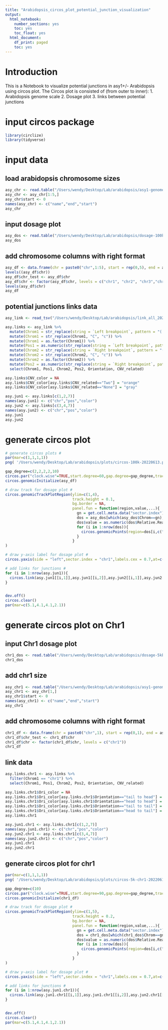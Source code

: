 ```yaml
---
title: "Arabidopsis_circos_plot_potential_junction_visualization"
output:
  html_notebook:
    number_sections: yes
    toc: yes
    toc_float: yes
  html_document:
    df_print: paged
    toc: yes
---
```


# Introduction #
This is a Notebook to visualize potential junctions in asy1+/- Arabidopsis using circos plot. 
The Circos plot is consisted of (from outer to inner):
1. Arabidopsis genome scale
2. Dosage plot
3. links between potential junctions

# input circos package #
```r
library(circlize)
library(tidyverse)
```


# input data #
## load arabidopsis chromosome sizes ##
```r
asy_chr <- read.table("/Users/wendy/Desktop/Lab/arabidopsis/asy1-genome-size-20220125.txt", sep = "\t")
asy_chr <- asy_chr[1:5,]
asy_chr$start <- 0
names(asy_chr) <- c("name","end","start")
asy_chr
```

## input dosage plot ##
```r
asy_dos <- read.table("/Users/wendy/Desktop/Lab/arabidopsis/dosage-100kb-20220125.txt", sep = "\t", header = TRUE, stringsAsFactors = FALSE)
asy_dos
```


## add chromosome columns with right format ##
```r
asy_df <- data.frame(chr = paste0("chr",1:5), start = rep(0,5), end = asy_chr$end)
levels((asy_df$chr))
asy_df$chr_test <- asy_df$chr
asy_df$chr <- factor(asy_df$chr, levels = c("chr1", "chr2", "chr3","chr4", "chr5"))
levels(asy_df$chr)
asy_df
```


## potential junctions links data ##
```r
asy_link <- read_tsv("/Users/wendy/Desktop/Lab/arabidopsis/link_all_20220613.txt")

asy.links <- asy_link %>%
  mutate(Chrom1 = str_replace(string = `Left breakpoint`, pattern = "(.*)_(.*)", replacement = "\\1")) %>%
  mutate(Chrom1 = str_replace(Chrom1, "C", "c")) %>%
  mutate(Chrom1 = as.factor(Chrom1)) %>%
  mutate(Pos1 = as.numeric(str_replace(string = `Left breakpoint`, pattern = "(.*)_(.*)", replacement = "\\2"))) %>%
  mutate(Chrom2 = str_replace(string = `Right breakpoint`, pattern = "(.*)_(.*)", replacement = "\\1")) %>%
  mutate(Chrom2 = str_replace(Chrom2, "C", "c")) %>%
  mutate(Chrom2 = as.factor(Chrom2)) %>%
  mutate(Pos2 = as.numeric(str_replace(string = `Right breakpoint`, pattern = "(.*)_(.*)", replacement = "\\2"))) %>%
  select(Chrom1, Pos1, Chrom2, Pos2, Orientation, CNV_related)

asy.links$CNV_color = NA
asy.links$CNV_color[asy.links$CNV_related=="Two"] = "orange"
asy.links$CNV_color[asy.links$CNV_related=="None"] = "gray" 

asy.jun1 <- asy.links[c(1,2,7)]
names(asy.jun1) <- c("chr","pos","color")
asy.jun2 <- asy.links[c(3,4,7)]
names(asy.jun2) <- c("chr","pos","color")
asy.jun1
asy.jun2
```


# generate circos plot #
```r
# generate circos plots #
par(mar=c(1,1,1,1))
png( '/Users/wendy/Desktop/Lab/arabidopsis/plots/circos-100k-20220613.png', width = 5, height = 5, units = 'in', res = 600)

gap_degree=c(2,2,2,2,10)
circos.par("clock.wise"=TRUE,start.degree=60,gap.degree=gap_degree,track.margin = c(0, 0), cell.padding=c(0, 0, 0, 0))
circos.genomicInitialize(asy_df)

# draw track for dosage plot #
circos.genomicTrackPlotRegion(ylim=c(1,4),
                              track.height = 0.1,
                              bg.border = NA,
                              panel.fun = function(region,value,...){
                                gn = get.cell.meta.data("sector.index")
                                dos = asy_dos[which(asy_dos$Chrom==gn),]
                                dos$value = as.numeric(dos$Relative.Read.Coverage)
                                for (i in 1:nrow(dos)){
                                  circos.genomicPoints(region=dos[i,c("Strt","End")], value=dos[i,4],col="black", pch=16, cex=0.5)
                                }
                              }
)

# draw y-axis label for dosage plot #
circos.yaxis(side = "left",sector.index = "chr1",labels.cex = 0.7,at=c(0,2,4),tick.length = convert_x(0.5,unit = "mm"))

# add links for junctions #
for (i in 1:nrow(asy.jun1)){
  circos.link(asy.jun1[[i,1]],asy.jun1[[i,2]],asy.jun2[[i,1]],asy.jun2[[i,2]],col=asy.jun1[[i,3]],lwd=1)
}


dev.off()
circos.clear()
par(mar=c(5.1,4.1,4.1,2.1))
```


# generate circos plot on Chr1 #
## input Chr1 dosage plot ##
```r
chr1_dos <- read.table("/Users/wendy/Desktop/Lab/arabidopsis/dosage-5kb-chr1-20220125.txt", sep = "\t", header = TRUE, stringsAsFactors = FALSE)
chr1_dos
```

## add chr1 size ##
```r
asy_chr1 <- read.table("/Users/wendy/Desktop/Lab/arabidopsis/asy1-genome-size-20220125.txt", sep = "\t")
asy_chr1 <- asy_chr[1,]
asy_chr1$start <- 0
names(asy_chr1) <- c("name","end","start")
asy_chr1
```

## add chromosome columns with right format ##
```r
chr1_df <- data.frame(chr = paste0("chr",1), start = rep(0,1), end = asy_chr1$end)
chr1_df$chr_test <- chr1_df$chr
chr1_df$chr <- factor(chr1_df$chr, levels = c("chr1"))
chr1_df
```

## link data ##
```r
asy.links.chr1 <- asy.links %>%
  filter(Chrom1 == "chr1") %>%
  select(Chrom1, Pos1, Chrom2, Pos2, Orientation, CNV_related)

asy.links.chr1$Ori_color = NA
asy.links.chr1$Ori_color[asy.links.chr1$Orientation=="tail to head"] = "blue"
asy.links.chr1$Ori_color[asy.links.chr1$Orientation=="head to head"] = "darkgreen"
asy.links.chr1$Ori_color[asy.links.chr1$Orientation=="tail to tail"] = "pink"
asy.links.chr1$Ori_color[asy.links.chr1$Orientation=="head to tail"] = "purple"
asy.links.chr1

asy.jun1.chr1 <- asy.links.chr1[c(1,2,7)]
names(asy.jun1.chr1) <- c("chr","pos","color")
asy.jun2.chr1 <- asy.links.chr1[c(3,4,7)]
names(asy.jun2.chr1) <- c("chr","pos","color")
asy.jun1.chr1
asy.jun2.chr1
```

## generate circos plot for chr1 ##
```r
par(mar=c(1,1,1,1))
png( '/Users/wendy/Desktop/Lab/arabidopsis/plots/circos-5k-chr1-20220613.png', width = 5, height = 5, units = 'in', res = 600)

gap_degree=c(10)
circos.par("clock.wise"=TRUE,start.degree=90,gap.degree=gap_degree,track.margin = c(0, 0), cell.padding=c(0, 0, 0, 0))
circos.genomicInitialize(chr1_df)

# draw track for dosage plot #
circos.genomicTrackPlotRegion(ylim=c(1,5),
                              track.height = 0.2,
                              bg.border = NA,
                              panel.fun = function(region,value,...){
                                gn = get.cell.meta.data("sector.index")
                                dos = chr1_dos[which(chr1_dos$Chrom==gn),]
                                dos$value = as.numeric(dos$Relative.Read.Coverage)
                                for (i in 1:nrow(dos)){
                                  circos.genomicPoints(region=dos[i,c("Strt","End")], value=dos[i,4],col="black", alpha=0.5, pch=16, cex=0.4)
                                }
                              }
)

# draw y-axis label for dosage plot #
circos.yaxis(side = "left",sector.index = "chr1",labels.cex = 0.7,at=c(0,2,4),tick.length = convert_x(0.5,unit = "mm"))

# add links for junctions #
for (i in 1:nrow(asy.jun1.chr1)){
  circos.link(asy.jun1.chr1[[i,1]],asy.jun1.chr1[[i,2]],asy.jun2.chr1[[i,1]],asy.jun2.chr1[[i,2]],col=asy.jun1.chr1[[i,3]],lwd=1)
}


dev.off()
circos.clear()
par(mar=c(5.1,4.1,4.1,2.1))
```





